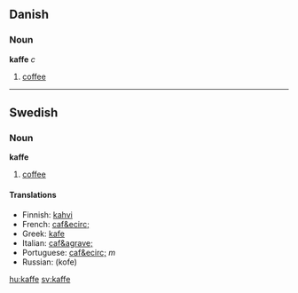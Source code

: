 ==Danish==
===Noun===
'''kaffe''' ''c''

# [[coffee]]

----

==Swedish==
===Noun===
'''kaffe'''

#[[coffee]]

====Translations====
*Finnish: [[kahvi]]
*French: [[caf&ecirc;]]
*Greek: [[kafe]]
*Italian: [[caf&agrave;]]
*Portuguese: [[caf&ecirc;]] ''m''
*Russian: (kofe)

[[hu:kaffe]]
[[sv:kaffe]]